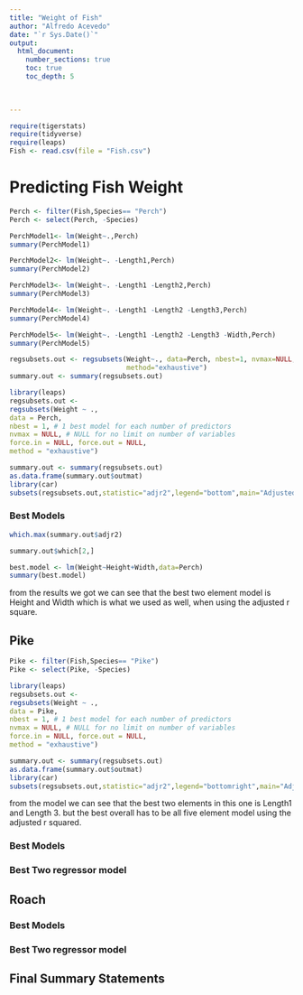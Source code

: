 ```yaml
---
title: "Weight of Fish"
author: "Alfredo Acevedo"
date: "`r Sys.Date()`"  
output: 
  html_document:
    number_sections: true
    toc: true
    toc_depth: 5

 
    
---
```



```r
require(tigerstats)
require(tidyverse)
require(leaps)
Fish <- read.csv(file = "Fish.csv")
```

# Predicting Fish Weight
  
```r
Perch <- filter(Fish,Species== "Perch")
Perch <- select(Perch, -Species)
```
  
```r
PerchModel1<- lm(Weight~.,Perch)
summary(PerchModel1)
```
  
```r
PerchModel2<- lm(Weight~. -Length1,Perch)
summary(PerchModel2)
```

```r
PerchModel3<- lm(Weight~. -Length1 -Length2,Perch)
summary(PerchModel3)
```  
  
```r
PerchModel4<- lm(Weight~. -Length1 -Length2 -Length3,Perch)
summary(PerchModel4)
```
  
```r
PerchModel5<- lm(Weight~. -Length1 -Length2 -Length3 -Width,Perch)
summary(PerchModel5)
```

```r
regsubsets.out <- regsubsets(Weight~., data=Perch, nbest=1, nvmax=NULL, force.in=NULL, force.out=NULL,
                             method="exhaustive")
summary.out <- summary(regsubsets.out)
```

```r
library(leaps)
regsubsets.out <-
regsubsets(Weight ~ .,
data = Perch,
nbest = 1, # 1 best model for each number of predictors
nvmax = NULL, # NULL for no limit on number of variables
force.in = NULL, force.out = NULL,
method = "exhaustive")

summary.out <- summary(regsubsets.out)
as.data.frame(summary.out$outmat)
library(car)
subsets(regsubsets.out,statistic="adjr2",legend="bottom",main="Adjusted R^2")
```

### Best Models
```r
which.max(summary.out$adjr2)
```
```r
summary.out$which[2,]
```
```r
best.model <- lm(Weight~Height+Width,data=Perch)
summary(best.model)
```
from the results we got we can see that the best two element model is Height and Width which is what we used as well, when using the adjusted r square.


## Pike

```r
Pike <- filter(Fish,Species== "Pike")
Pike <- select(Pike, -Species)
```


```r
library(leaps)
regsubsets.out <-
regsubsets(Weight ~ .,
data = Pike,
nbest = 1, # 1 best model for each number of predictors
nvmax = NULL, # NULL for no limit on number of variables
force.in = NULL, force.out = NULL,
method = "exhaustive")

summary.out <- summary(regsubsets.out)
as.data.frame(summary.out$outmat)
library(car)
subsets(regsubsets.out,statistic="adjr2",legend="bottomright",main="Adjusted R^2")
```
from the model we can see that the best two elements in this one is Length1 and Length 3. but the best overall has to be all five element model using the adjusted r squared.


### Best Models

### Best Two regressor model

## Roach

### Best Models

### Best Two regressor model

## Final Summary Statements